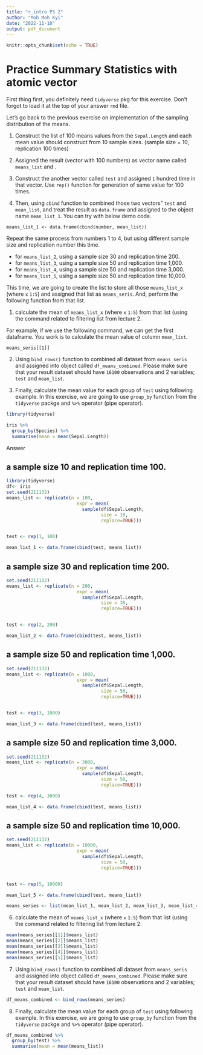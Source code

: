 ```yaml
---
title: "r_intro PS 2"
author: "Moh Moh Kyi"
date: "2022-11-10"
output: pdf_document
---
```


```r
knitr::opts_chunk$set(echo = TRUE)

```



# Practice Summary Statistics with atomic vector 

First thing first, you definitely need `tidyverse` pkg for this exercise. Don't forgot to load it at the top of your answer `rmd` file. 

Let's go back to the previous exercise on implementation of the sampling distribution of the means. 


1. Construct the list of 100 means values from the `Sepal.Length` and each mean value should construct from 10 sample sizes. (sample size = 10, replication 100 times)

2. Assigned the result (vector with 100 numbers) as vector name called `means_list` and . 
3. Construct the another vector called `test` and assigned `1` hundred time in that vector. Use `rep()` function for generation of same value for 100 times. 
4. Then, using `cbind` function to combined those two vectors" `test` and `mean_list`, and treat the result as `data.frame` and assigned to the object name `mean_list_1`. You can try with below demo code. 

```
means_list_1 <- data.frame(cbind(number, mean_list))

```
Repeat the same process from numbers 1 to 4, but using different sample size and replication number this time. 

+ for `means_list_2`, using a sample size 30 and replication time 200. 
+ for `means_list_3`, using a sample size 50 and replication time 1,000.  
+ for `means_list_4`, using a sample size 50 and replication time 3,000.  
+ for `means_list_5`, using a sample size 50 and replication time 10,000.  


This time, we are going to create the list to store all those `means_list_x` (where `x` `1:5`) and assigned that list as `means_seris`. 
And, perform the following function from that list. 

1. calculate the mean of `means_list_x` (where `x` `1:5`) from that list (using the command related to filtering list from lecture 2. 

For example, if we use the following command, we can get the first dataframe. You work is to calculate the mean value of column `mean_list`. 

```
means_seris[[1]]
```

2. Using `bind_rows()` function to combined all dataset from `means_seris` and assigned into object called `df_means_combined`. Please make sure that your result dataset should have `16100` observations and 2 variables; `test` and `mean_list`. 

3. Finally, calculate the mean value for each group of `test` using following example. In this exercise, we are going to use `group_by` function from the `tidyverse` packge and `%>%` operator (pipe operator). 

```r
library(tidyverse)

iris %>%
  group_by(Species) %>%
  summarise(mean = mean(Sepal.Length))

```

Answer

## a sample size 10 and replication time 100.

```r
library(tidyverse)
df<- iris
set.seed(211132)
means_list <- replicate(n = 100, 
                          expr = mean(
                            sample(df$Sepal.Length, 
                                   size = 10, 
                                   replace=TRUE)))


test <- rep(1, 100)

mean_list_1 <- data.frame(cbind(test, means_list)) 
```

## a sample size 30 and replication time 200.

```r
set.seed(211132)
means_list <- replicate(n = 200, 
                          expr = mean(
                            sample(df$Sepal.Length, 
                                   size = 30, 
                                   replace=TRUE)))


test <- rep(2, 200)

mean_list_2 <- data.frame(cbind(test, means_list)) 
```

## a sample size 50 and replication time 1,000.

```r
set.seed(211132)
means_list <- replicate(n = 1000, 
                          expr = mean(
                            sample(df$Sepal.Length, 
                                   size = 50, 
                                   replace=TRUE)))


test <- rep(3, 1000)

mean_list_3 <- data.frame(cbind(test, means_list))
```


## a sample size 50 and replication time 3,000.

```r
set.seed(211132)
means_list <- replicate(n = 3000, 
                          expr = mean(
                            sample(df$Sepal.Length, 
                                   size = 50, 
                                   replace=TRUE)))

test <- rep(4, 3000)

mean_list_4 <- data.frame(cbind(test, means_list)) 
```

## a sample size 50 and replication time 10,000.

```r

set.seed(211132)
means_list <- replicate(n = 10000, 
                          expr = mean(
                            sample(df$Sepal.Length, 
                                   size = 50, 
                                   replace=TRUE)))


test <- rep(5, 10000)

mean_list_5 <- data.frame(cbind(test, means_list)) 
```

```r
means_series <- list(mean_list_1, mean_list_2, mean_list_3, mean_list_4, mean_list_5)
```

6. calculate the mean of `means_list_x` (where `x` `1:5`) from that list (using the command related to filtering list from lecture 2. 

```r
mean(means_series[[1]]$means_list)
mean(means_series[[2]]$means_list)
mean(means_series[[3]]$means_list)
mean(means_series[[4]]$means_list)
mean(means_series[[5]]$means_list)
```

7. Using `bind_rows()` function to combined all dataset from `means_seris` and assigned into object called `df_means_combined`. Please make sure that your result dataset should have `16100` observations and 2 variables; `test` and `mean_list`. 


```r
df_means_combined <- bind_rows(means_series)
```

8. Finally, calculate the mean value for each group of `test` using following example. In this exercise, we are going to use `group_by` function from the `tidyverse` packge and `%>%` operator (pipe operator). 

```r
df_means_combined %>%
  group_by(test) %>%
  summarise(mean = mean(means_list))
```

